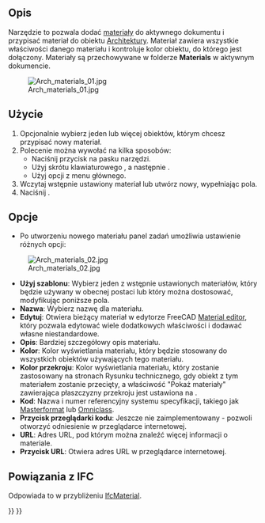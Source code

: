 <languages/>

{{Docnav/pl
|
|
|[[Arch_Workbench/pl|środowisko pracy Architektura]]
|IconL=
|IconR=
|IconC=Workbench_Arch.svg
}}

{{VeryImportantMessage|TO NARZĘDZIE JEST PRZESTARZAŁE<br>
Nie będzie ono dostępne w {{VersionPlus/pl|1.0}}. Zamiast tego należy użyć narzędzia [[BIM_Material/pl|Materiał BIM]].}}

{{GuiCommand/pl
|Name=Arch SetMaterial
|Name/pl=Architektura: Materiał
|MenuLocation=Architektura → Narzędzia materiałowe → Materiał
|Workbenches=[[Arch_Workbench/pl|Architektura]], [[BIM_Workbench/pl|BIM]]
|Shortcut={{KEY|M}} {{KEY|T}}
|SeeAlso=[[Arch_MultiMaterial/pl|Materiał wielowarstwowy]]
}}

<span id="Description"></span>
==Opis==

Narzędzie to pozwala dodać [[Material/pl|materiały]] do aktywnego dokumentu i przypisać materiał do obiektu [[Arch_Workbench/pl|Architektury]]. Materiał zawiera wszystkie właściwości danego materiału i kontroluje kolor obiektu, do którego jest dołączony. Materiały są przechowywane w folderze '''Materials''' w aktywnym dokumencie.

[[Image:Arch materials 01.jpg]]

<span id="Usage"></span>
==Użycie==

# Opcjonalnie wybierz jeden lub więcej obiektów, którym chcesz przypisać nowy materiał.
# Polecenie można wywołać na kilka sposobów:
#* Naciśnij przycisk {{Button|[[Image:Arch_SetMaterial.svg|16px]] '''Materiał'''}} na pasku narzędzi.
#* Użyj skrótu klawiaturowego {{KEY|M}}, a następnie {{KEY|T}}.
#* Użyj opcji {{MenuCommand|Architektura → Narzędzia materiałowe → Materiał}} z menu głównego.
# Wczytaj wstępnie ustawiony materiał lub utwórz nowy, wypełniając pola.
# Naciśnij {{Button|OK}}.

<span id="Options"></span>
==Opcje==

* Po utworzeniu nowego materiału panel zadań umożliwia ustawienie różnych opcji:

[[Image:Arch materials 02.jpg]]

* '''Użyj szablonu''': Wybierz jeden z wstępnie ustawionych materiałów, który będzie używany w obecnej postaci lub który można dostosować, modyfikując poniższe pola.
* '''Nazwa''': Wybierz nazwę dla materiału.
* '''Edytuj''': Otwiera bieżący materiał w edytorze FreeCAD [[FEM_MaterialEditor/pl|Material editor]], który pozwala edytować wiele dodatkowych właściwości i dodawać własne niestandardowe.
* '''Opis''': Bardziej szczegółowy opis materiału.
* '''Kolor''': Kolor wyświetlania materiału, który będzie stosowany do wszystkich obiektów używających tego materiału.
* '''Kolor przekroju''': Kolor wyświetlania materiału, który zostanie zastosowany na stronach Rysunku technicznego, gdy obiekt z tym materiałem zostanie przecięty, a właściwość "Pokaż materiały" zawierająca płaszczyzny przekroju jest ustawiona na {{True/pl}}.
* '''Kod''': Nazwa i numer referencyjny systemu specyfikacji, takiego jak [https://en.wikipedia.org/wiki/MasterFormat Masterformat] lub [http://www.omniclass.org/ Omniclass].
* '''Przycisk przeglądarki kodu''': Jeszcze nie zaimplementowany - pozwoli otworzyć odniesienie w przeglądarce internetowej.
* '''URL''': Adres URL, pod którym można znaleźć więcej informacji o materiale.
* '''Przycisk URL''': Otwiera adres URL w przeglądarce internetowej.

<span id="Relation_to_IFC"></span>
==Powiązania z IFC==

Odpowiada to w przybliżeniu [https://standards.buildingsmart.org/IFC/DEV/IFC4_2/FINAL/HTML/link/ifcmaterial.htm IfcMaterial].


{{Docnav/pl
|
|
|[[Arch_Workbench/pl|środowisko pracy Architektura]]
|IconL=
|IconR=
|IconC=Workbench_Arch.svg
}}

{{BIM_Tools_navi{{#translation:}}}}
{{Userdocnavi{{#translation:}}}}
